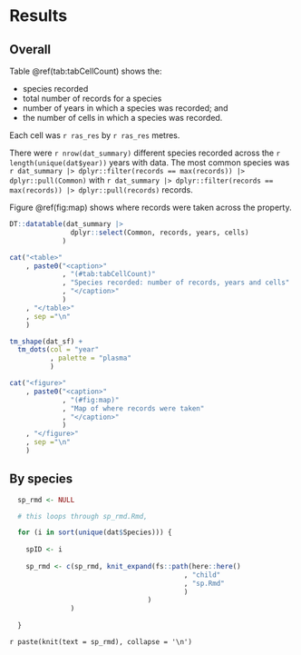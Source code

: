 
# Results

## Overall

Table \@ref(tab:tabCellCount) shows the:

* species recorded
* total number of records for a species
* number of years in which a species was recorded; and
* the number of cells in which a species was recorded.

Each cell was `r ras_res` by `r ras_res` metres.

There were `r nrow(dat_summary)` different species recorded across the `r length(unique(dat$year))` years with data. The most common species was `r dat_summary |> dplyr::filter(records == max(records)) |> dplyr::pull(Common)` with `r dat_summary |> dplyr::filter(records == max(records)) |> dplyr::pull(records)` records.

Figure \@ref(fig:map) shows where records were taken across the property.

```r

DT::datatable(dat_summary |>
               dplyr::select(Common, records, years, cells)
             )

cat("<table>"
    , paste0("<caption>"
             , "(#tab:tabCellCount)"
             , "Species recorded: number of records, years and cells"
             , "</caption>"
             )
    , "</table>"
    , sep ="\n"
    )

```

```r

tm_shape(dat_sf) +
  tm_dots(col = "year"
          , palette = "plasma"
          )

cat("<figure>"
    , paste0("<caption>"
             , "(#fig:map)"
             , "Map of where records were taken"
             , "</caption>"
             )
    , "</figure>"
    , sep ="\n"
    )

```

## By species

```r

  sp_rmd <- NULL

  # this loops through sp_rmd.Rmd,

  for (i in sort(unique(dat$Species))) {
    
    spID <- i
    
    sp_rmd <- c(sp_rmd, knit_expand(fs::path(here::here()
                                           , "child"
                                           , "sp.Rmd"
                                           )
                                  )
               )
    
  }

```

`r paste(knit(text = sp_rmd), collapse = '\n')`

